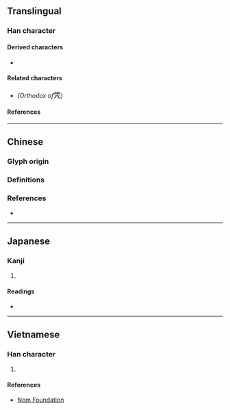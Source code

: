 {{also|憑}}
{{character info/new}}
==Translingual==

===Han character===
{{Han char|rn=16|rad=几|as=06|sn=8|four=22217|canj=OGHN|ids=⿱任几}}

====Derived characters====
* {{l|mul|[[𠶉]], [[𬊠]], [[𢀫]]}}

====Related characters====
* {{l|mul|[[憑]]}} ''(Orthodox {{w|Traditional Chinese|traditional form}} of ''<big>凭</big>)

====References====
{{Han ref|kx=0134.160|dkj=01766|dj=0299.330|hdz=10277.220|uh=51ED}}

----

==Chinese==

===Glyph origin===
{{Han etym}}
{{Han compound|任|几|t2=stool|ls=ic}}

===Definitions===
{{zh-see|憑|svt}}

===References===
* {{R:twedu|A01443-002}}

----

==Japanese==

===Kanji===
{{ja-kanji|grade=|rs=几06}} <!-- Note: Not a shinjitai form of 憑 -->

# {{defn|lang=ja|sort=几06}}

====Readings====
* {{ja-readings
|on=ひょう
|kun=よる, もたれる
}}

----

==Vietnamese==

===Han character===
{{vi-hantu|rs=几06|[[bằng]], [[bẵng]], [[phẳng]], [[vững]]}}

# {{defn|lang=vi|sort=几06}}

====References====
* [http://nomfoundation.org/common/nom_details.php?codepoint=51ED Nom Foundation]